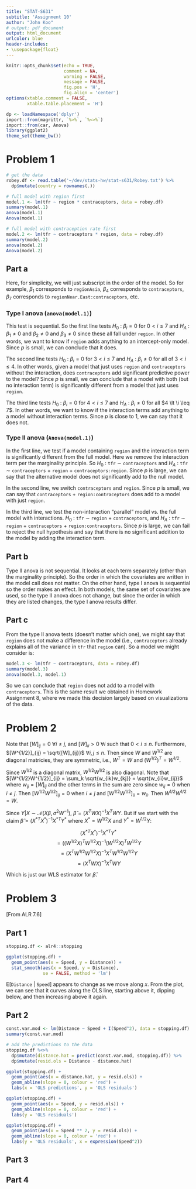```yaml
---
title: "STAT-S631"
subtitle: 'Assignment 10'
author: "John Koo"
# output: pdf_document
output: html_document
urlcolor: blue
header-includes:
- \usepackage{float}
---
```


```r
knitr::opts_chunk$set(echo = TRUE, 
                      comment = NA, 
                      warning = FALSE, 
                      message = FALSE, 
                      fig.pos = 'H', 
                      fig.align = 'center')
options(xtable.comment = FALSE, 
        xtable.table.placement = 'H')
```

```r
dp <- loadNamespace('dplyr')
import::from(magrittr, `%>%`, `%<>%`)
import::from(car, Anova)
library(ggplot2)
theme_set(theme_bw())
```

# Problem 1

```r
# get the data
robey.df <- read.table('~/dev/stats-hw/stat-s631/Robey.txt') %>% 
  dp$mutate(country = rownames(.))

# full model with region first
model.1 <- lm(tfr ~ region * contraceptors, data = robey.df)
summary(model.1)
anova(model.1)
Anova(model.1)

# full model with contraception rate first
model.2 <- lm(tfr ~ contraceptors * region, data = robey.df)
summary(model.2)
anova(model.2)
Anova(model.2)
```

## Part a

Here, for simplicity, we will just subscript in the order of the model. So for 
example, $\beta_1$ corresponds to `regionAsia`, $\beta_4$ corresponds to 
`contraceptors`, $\beta_7$ corresponds to `regionNear.East:contraceptors`, etc.

### Type I anova (`anova(model.1)`)

This test is sequential. So the first line tests $H_0$ : $\beta_i = 0$ for 
$0 \lt i \leq 7$ and $H_A$ : $\beta_1 \neq 0$ and $\beta_2 \neq 0$ and 
$\beta_3 \neq 0$ since these all fall under `region`. In other words, we want 
to know if `region` adds anything to an intercept-only model. Since $p$ is 
small, we can conclude that it does.

The second line tests $H_0$ : $\beta_i = 0$ for $3 \lt i \leq 7$ and 
$H_A$ : $\beta_i \neq 0$ for all of $3 \lt i \leq 4$. In other words, 
given a model that just uses `region` and `contraceptors` without the 
interaction, does `contraceptors` add significant predictive power to the model? 
Since $p$ is small, we can conclude that a model with both (but no interaction 
term) is significantly different from a model that just uses `region`. 

The third line tests $H_0$ : $\beta_i = 0$ for $4 \lt i \leq 7$ and $H_A$ : 
$\beta_i \neq 0$ for all $4 \lt \i \leq 7$. In other words, we want to know if 
the interaction terms add anything to a model without interaction terms. Since 
$p$ is close to 1, we can say that it does not. 

### Type II anova (`Anova(model.1)`)

In the first line, we test if a model containing `region` and the interaction 
term is significantly different from the full model. Here we remove the 
interaction term per the marginality principle. So $H_0$ : `tfr` $\sim$ 
`contraceptors` and $H_A$ : `tfr` $\sim$ `contraceptors` + `region` + 
`contraceptors:region`. Since $p$ is large, we can say that the alternative 
model does not significantly add to the null model.

In the second line, we switch `contraceptors` and `region`. Since $p$ is 
small, we can say that `contraceptors` + `region:contraceptors` does add to a 
model with just `region`. 

In the third line, we test the non-interaction "parallel" model vs. the full 
model with interactions. $H_0$ : `tfr` $\sim$ `region` + `contraceptors`, and 
$H_A$ : `tfr` $\sim$ `region` + `contraceptors` + `region:contraceptors`. Since 
$p$ is large, we can fail to reject the null hypothesis and say that there is 
no significant addition to the model by adding the interaction term. 

## Part b

Type II anova is not sequential. It looks at each term separately (other than 
the marginality principle). So the order in which the covariates are written 
in the model call does not matter. On the other hand, type I anova is sequential 
so the order makes an effect. In both models, the same set of covariates are 
used, so the type II anova does not change, but since the order in which they 
are listed changes, the type I anova results differ. 

## Part c

From the type II anova tests (doesn't matter which one), we might say that 
`region` does not make a difference in the model (i.e., `contraceptors` already 
explains all of the variance in `tfr` that `region` can). So a model we might 
consider is:

```r
model.3 <- lm(tfr ~ contraceptors, data = robey.df)
summary(model.3)
anova(model.3, model.1)
```

So we can conclude that `region` does not add to a model with `contraceptors`. 
This is the same result we obtained in Homework Assignment 8, where we made this 
decision largely based on visualizations of the data. 

# Problem 2

Note that $[W]_{ij} = 0$ $\forall i \neq j$, and $[W]_{ii} > 0$ 
$\forall i$ such that $0 < i \leq n$. Furthermore, 
$[W^{1/2}]_{ij} = \sqrt{[W]_{ij}}$ $\forall i, j \leq n$. Then since $W$ and 
$W^{1/2}$ are diagonal matricies, they are symmetric, i.e., $W^T = W$ and 
$(W^{1/2})^T = W^{1/2}$.

Since $W^{1/2}$ is a diagonal matrix, $W^{1/2}W^{1/2}$ is also diagonal. Note 
that $[W^{1/2}W^{1/2}]_{ij} = \sum_k \sqrt{w_{ik}w_{kj}} = \sqrt{w_{ii}w_{ij}}$ 
where $w_{ij} = [W]_{ij}$ and the other terms in the sum are zero since 
$w_{ij} = 0$ when $i \neq j$. Then $[W^{1/2}W^{1/2}]_{ij} = 0$ when $i \neq j$ 
and $[W^{1/2}W^{1/2}]_{ii} = w_{ii}$. Then $W^{1/2}W^{1/2} = W$.

Since $Y|X \sim \mathcal{N}(X \beta, \sigma^2 W^{-1})$, 
$\hat{\beta} = (X^T W X)^{-1} X^T W Y$. But if we start with the claim 
$\hat{\beta} = (X^{*T} X^*)^{-1} X^{*T} Y^*$ where $X^* = W^{1/2}X$ and 
$Y^* = W^{1/2} Y$:

$$(X^{*T} X^*)^{-1} X^{*T} Y^*$$
$$= ((W^{1/2}X)^T W^{1/2}X)^{-1} (W^{1/2}X)^T W^{1/2} Y$$
$$= (X^T W^{1/2} W^{1/2} X)^{-1} X^T W^{1/2} W^{1/2} Y$$
$$= (X^T W X)^{-1} X^T W Y$$

Which is just our WLS estimator for $\hat{\beta}$.

# Problem 3

[From ALR 7.6]

## Part 1

```r
stopping.df <- alr4::stopping

ggplot(stopping.df) + 
  geom_point(aes(x = Speed, y = Distance)) + 
  stat_smooth(aes(x = Speed, y = Distance), 
              se = FALSE, method = 'lm')
```

E[`Distance` | `Speed`] appears to change as we move along $x$. From the plot, 
we can see that it curves along the OLS line, starting above it, dipping below, 
and then increasing above it again. 

## Part 2

```r
const.var.mod <- lm(Distance ~ Speed + I(Speed^2), data = stopping.df)
summary(const.var.mod)

# add the predictions to the data
stopping.df %<>% 
  dp$mutate(distance.hat = predict(const.var.mod, stopping.df)) %>% 
  dp$mutate(resid.ols = Distance - distance.hat)

ggplot(stopping.df) + 
  geom_point(aes(x = distance.hat, y = resid.ols)) + 
  geom_abline(slope = 0, colour = 'red') + 
  labs(x = 'OLS predictions', y = 'OLS residuals')

ggplot(stopping.df) + 
  geom_point(aes(x = Speed, y = resid.ols)) + 
  geom_abline(slope = 0, colour = 'red') + 
  labs(y = 'OLS residuals')

ggplot(stopping.df) + 
  geom_point(aes(x = Speed ** 2, y = resid.ols)) + 
  geom_abline(slope = 0, colour = 'red') + 
  labs(y = 'OLS residuals', x = expression(Speed^2))
```

## Part 3

## Part 4